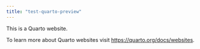 ```yaml
---
title: "test-quarto-preview"
---
```


This is a Quarto website.

To learn more about Quarto websites visit <https://quarto.org/docs/websites>.
